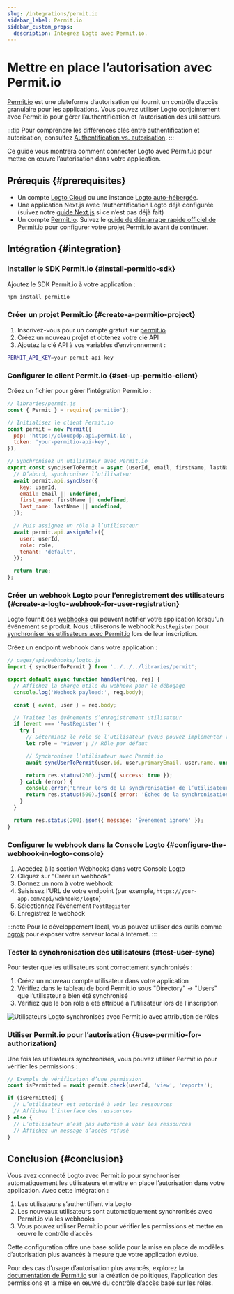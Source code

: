 ```yaml
---
slug: /integrations/permit.io
sidebar_label: Permit.io
sidebar_custom_props:
  description: Intégrez Logto avec Permit.io.
---
```


# Mettre en place l’autorisation avec Permit.io

[Permit.io](https://permit.io/) est une plateforme d’autorisation qui fournit un contrôle d’accès granulaire pour les applications. Vous pouvez utiliser Logto conjointement avec Permit.io pour gérer l’authentification et l’autorisation des utilisateurs.

:::tip
Pour comprendre les différences clés entre authentification et autorisation, consultez [Authentification vs. autorisation](/concepts/authn-vs-authz).
:::

Ce guide vous montrera comment connecter Logto avec Permit.io pour mettre en œuvre l’autorisation dans votre application.

## Prérequis \{#prerequisites}

- Un compte [Logto Cloud](https://cloud.logto.io/) ou une instance [Logto auto-hébergée](https://docs.logto.io/introduction/set-up-logto-oss).
- Une application Next.js avec l’authentification Logto déjà configurée (suivez notre [guide Next.js](https://docs.logto.io/quick-starts/next) si ce n’est pas déjà fait)
- Un compte [Permit.io](https://app.permit.io/). Suivez le [guide de démarrage rapide officiel de Permit.io](https://docs.permit.io/quickstart/) pour configurer votre projet Permit.io avant de continuer.

## Intégration \{#integration}

### Installer le SDK Permit.io \{#install-permitio-sdk}

Ajoutez le SDK Permit.io à votre application :

```bash
npm install permitio
```

### Créer un projet Permit.io \{#create-a-permitio-project}

1. Inscrivez-vous pour un compte gratuit sur [permit.io](https://app.permit.io/)
2. Créez un nouveau projet et obtenez votre clé API
3. Ajoutez la clé API à vos variables d’environnement :

```bash
PERMIT_API_KEY=your-permit-api-key
```

### Configurer le client Permit.io \{#set-up-permitio-client}

Créez un fichier pour gérer l’intégration Permit.io :

```jsx
// libraries/permit.js
const { Permit } = require('permitio');

// Initialisez le client Permit.io
const permit = new Permit({
  pdp: 'https://cloudpdp.api.permit.io',
  token: 'your-permitio-api-key',
});

// Synchronisez un utilisateur avec Permit.io
export const syncUserToPermit = async (userId, email, firstName, lastName, role = 'viewer') => {
  // D’abord, synchronisez l’utilisateur
  await permit.api.syncUser({
    key: userId,
    email: email || undefined,
    first_name: firstName || undefined,
    last_name: lastName || undefined,
  });

  // Puis assignez un rôle à l’utilisateur
  await permit.api.assignRole({
    user: userId,
    role: role,
    tenant: 'default',
  });

  return true;
};
```

### Créer un webhook Logto pour l’enregistrement des utilisateurs \{#create-a-logto-webhook-for-user-registration}

Logto fournit des [webhooks](/developers/webhooks) qui peuvent notifier votre application lorsqu’un événement se produit. Nous utiliserons le webhook `PostRegister` pour [synchroniser les utilisateurs avec Permit.io](https://docs.permit.io/authentication/permit-and-authentication) lors de leur inscription.

Créez un endpoint webhook dans votre application :

```jsx
// pages/api/webhooks/logto.js
import { syncUserToPermit } from '../../../libraries/permit';

export default async function handler(req, res) {
  // Affichez la charge utile du webhook pour le débogage
  console.log('Webhook payload:', req.body);

  const { event, user } = req.body;

  // Traitez les événements d’enregistrement utilisateur
  if (event === 'PostRegister') {
    try {
      // Déterminez le rôle de l’utilisateur (vous pouvez implémenter votre propre logique ici)
      let role = 'viewer'; // Rôle par défaut

      // Synchronisez l’utilisateur avec Permit.io
      await syncUserToPermit(user.id, user.primaryEmail, user.name, undefined, role);

      return res.status(200).json({ success: true });
    } catch (error) {
      console.error('Erreur lors de la synchronisation de l’utilisateur :', error);
      return res.status(500).json({ error: 'Échec de la synchronisation de l’utilisateur' });
    }
  }

  return res.status(200).json({ message: 'Événement ignoré' });
}
```

### Configurer le webhook dans la Console Logto \{#configure-the-webhook-in-logto-console}

1. Accédez à la section Webhooks dans votre Console Logto
2. Cliquez sur "Créer un webhook"
3. Donnez un nom à votre webhook
4. Saisissez l’URL de votre endpoint (par exemple, `https://your-app.com/api/webhooks/logto`)
5. Sélectionnez l’événement `PostRegister`
6. Enregistrez le webhook

:::note
Pour le développement local, vous pouvez utiliser des outils comme [ngrok](https://ngrok.com/) pour exposer votre serveur local à Internet.
:::

### Tester la synchronisation des utilisateurs \{#test-user-sync}

Pour tester que les utilisateurs sont correctement synchronisés :

1. Créez un nouveau compte utilisateur dans votre application
2. Vérifiez dans le tableau de bord Permit.io sous "Directory" → "Users" que l’utilisateur a bien été synchronisé
3. Vérifiez que le bon rôle a été attribué à l’utilisateur lors de l’inscription

<img
  src="/img/assets/permitio.png"
  alt="Utilisateurs Logto synchronisés avec Permit.io avec attribution de rôles"
/>

### Utiliser Permit.io pour l’autorisation \{#use-permitio-for-authorization}

Une fois les utilisateurs synchronisés, vous pouvez utiliser Permit.io pour vérifier les permissions :

```jsx
// Exemple de vérification d’une permission
const isPermitted = await permit.check(userId, 'view', 'reports');

if (isPermitted) {
  // L’utilisateur est autorisé à voir les ressources
  // Affichez l’interface des ressources
} else {
  // L’utilisateur n’est pas autorisé à voir les ressources
  // Affichez un message d’accès refusé
}
```

## Conclusion \{#conclusion}

Vous avez connecté Logto avec Permit.io pour synchroniser automatiquement les utilisateurs et mettre en place l’autorisation dans votre application. Avec cette intégration :

1. Les utilisateurs s’authentifient via Logto
2. Les nouveaux utilisateurs sont automatiquement synchronisés avec Permit.io via les webhooks
3. Vous pouvez utiliser Permit.io pour vérifier les permissions et mettre en œuvre le contrôle d’accès

Cette configuration offre une base solide pour la mise en place de modèles d’autorisation plus avancés à mesure que votre application évolue.

Pour des cas d’usage d’autorisation plus avancés, explorez la [documentation de Permit.io](https://docs.permit.io/) sur la création de politiques, l’application des permissions et la mise en œuvre du contrôle d’accès basé sur les rôles.

